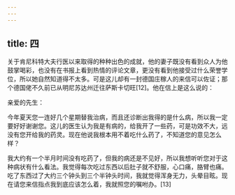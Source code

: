 ```yaml
---
---
---
```

title: 四
---




关于肯尼科特大夫行医以来取得的种种出色的成就，他的妻子既没有看到众人为他鼓掌喝彩，也没有在书报上看到热情的评论文章，更没有看到他接受过什么荣誉学位，所以她自然知道得不太多。可是这儿却有一封德国庄稼人的来信可以佐证；那个德国佬不久前已从明尼苏达州迁往萨斯卡切旺[12]。他在信上是这么说的：

亲爱的先生：

今年夏天您一连好几个星期替我治病，而且还诊断出我得的是什么病，所以我一定要好好谢谢您。这儿的医生认为我是有病的，给我开了一些药，可是功效不大，远没有您开给我的药灵。现在他说我根本用不着吃什么药了，不知道您的意见怎么样？

我大约有一个半月时间没有吃药了，但我的病还是不见好，所以我想听听您对于这种病状有什么看法。我觉得每次吃过东西以后肚子就不舒服，心口痛，胳臂也痛。吃了东西过了大约三个钟头到三个半钟头时间，我就觉得浑身无力，头晕目眩。现在请您来信指点我到底应该怎么着，我就照您的嘱咐办。[13]